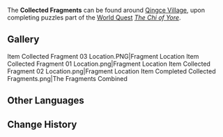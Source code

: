{{Item Infobox
|id           = 100459
|image        = <gallery>
Item Collected Fragment.png|First
Item Collected Fragment 2.png|Second
Item Collected Fragment 3.png|Third
</gallery>
|type         = Quest Items
|description  = A delicate fragment of carved stone. It seems to have something inscribed on it, perhaps only locals could decipher its exact meaning...
|source1      = Around [[Qingce Village]] as part of the quest ''[[The Chi of Yore]]''
}}

The '''Collected Fragments''' can be found around [[Qingce Village]], upon completing puzzles part of the [[World Quest]] ''[[The Chi of Yore]]''.

==Gallery==
<gallery>
Item Collected Fragment 03 Location.PNG|Fragment Location
Item Collected Fragment 01 Location.png|Fragment Location
Item Collected Fragment 02 Location.png|Fragment Location
Item Completed Collected Fragments.png|The Fragments Combined
</gallery>

==Other Languages==
{{Other Languages
|default_hidden = 1
|en      = Collected Fragment
|zhs     = 搜集而来的碎片
|zhs_rm  = Sōují'érlái de Suìpiàn
|zht     = 搜集而來的碎片
|zht_rm  = Sōují'érlái de Suìpiàn
|ja      = 集めた破片
|ja_rm   = Atsumeta Hahen
|ko      = 수집된 파편
|ko_rm   = Sujipdoen Papyeon
|es      = Fragmento recolectado
|fr      = Fragment de gravure
|ru      = Собранные фрагменты
|th      = เศษชิ้นส่วนที่ได้มาจากการเก็บรวบรวม
|th_rm   = 
|vi      = Mảnh ghép tìm được
|de      = Gesammeltes Fragment
|id      = Kepingan yang Terkumpul
|pt      = Fragmento Coletado
|tr      = Gravür Parçası
|it      = Frammento raccolto
}}

==Change History==
{{Change History|1.0}}